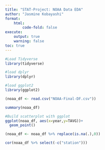```yaml
---
title: "STAT-Project: NOAA Data EDA"
author: "Jasmine Kobayashi"
format:
    html:
        code-fold: false
execute:
    output: true
    warning: false
toc: true
---
```


```r
#Load Tidyverse
library(tidyverse)

#load dplyr
library(dplyr)

#load ggplot2
library(ggplot2)
```


```r
(noaa_df <- read.csv("NOAA-Final-DF.csv"))
```

```r
summary(noaa_df)
```

```r
#Build scatterplot with ggplot
ggplot(noaa_df, aes(x=year,y=TAVG))+
  geom_point()
```
```r
(noaa_df <- noaa_df %>% replace(is.na(.),0))
```


```r
cor(noaa_df %>% select(-c("station")))
```


